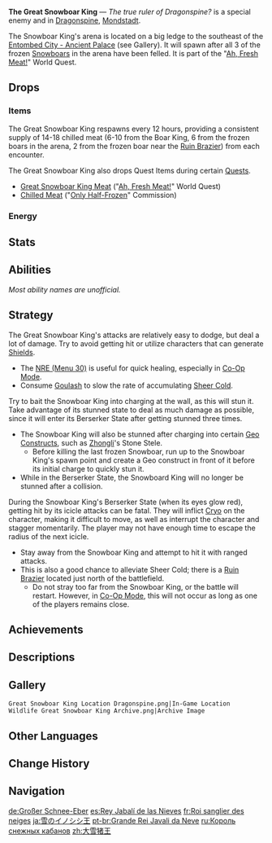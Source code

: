 {{Enemy Infobox
|image    = Enemy The Great Snowboar King Icon.png
|dmgtype  = Physical
|dmgtype2 = Cryo
|weakpoint = no
|type     = Elite Enemies
|family   = Beasts
|group    = Boars
|location = [[Dragonspine]]
|title    = The true ruler of Dragonspine?
|variants = Frigid Fang: Avalanche
}}
'''The Great Snowboar King''' &mdash; ''The true ruler of Dragonspine?'' is a special enemy and {{w|miniboss}} in [[Dragonspine]], [[Mondstadt]]. 

The Snowboar King's arena is located on a big ledge to the southeast of the [[Entombed City - Ancient Palace]] (see Gallery). It will spawn after all 3 of the frozen [[Snowboar]]s in the arena have been felled. It is part of the "[[Ah, Fresh Meat!]]" World Quest.

==Drops==
===Items===
{{Card|Chilled Meat|6-10|show_caption=1}}
The Great Snowboar King respawns every 12 hours, providing a consistent supply of 14-18 chilled meat (6-10 from the Boar King, 6 from the frozen boars in the arena, 2 from the frozen boar near the [[Ruin Brazier]]) from each encounter.

The Great Snowboar King also drops Quest Items during certain [[Quest]]s.
*[[Great Snowboar King Meat]] ("[[Ah, Fresh Meat!]]" World Quest)
*[[Chilled Meat (Quest Item)|Chilled Meat]] ("[[Only Half-Frozen]]" Commission)

===Energy===
{{Energy Drops
|hp1   = 75
|o1    = 1
|p1    = 3
|hp2   = 50
|o2    = 1
|p2    = 3
|hp3   = 25
|o3    = 1
|p3    = 3
}}

==Stats==
{{Enemy Stats
|phys_res  = 50%
|cryo_res  = 30%
|hp_ratio  = 11
|hp_type   = 1
|atk_ratio = 5
}}

==Abilities==
''Most ability names are unofficial.''
{{Enemy Attacks
|name_1 = Charge
|desc_1 = Charges towards the player up to three (Normal State) or four ('''Berserker State''') times, dealing '''100% ATK''' as {{Color|Physical DMG}} on hit. The Great Snowboar King will be stunned if it charges into a wall in its normal state.
|file_1_2 = The Great Snowboar King Stunned
|caption_1_2 = Stunned

|name_2 = Royal Family
|desc_2 = Summons four small Snowboars, who will dig snow from the ground along with the Great Snowboar King and launch one or multiple snowballs at the player, dealing '''100% ATK''' as {{Color|Cryo DMG}} and temporarily obscuring the player's vision on hit.
|file_2 = The Great Snowboar King Summon Piglets

|name_3 = Berserker State
|desc_3 = Enters Berserker State after it charges into a wall three times, increasing its ATK by '''30%''' and enabling it to use '''The King's Rage'''.

|name_4 = The King's Rage
|desc_4 = Jumps up and down repeatedly, dealing '''100% ATK''' as {{Color|Physical DMG}} when slamming down, and causing snowballs to fall from the sky, dealing '''100% ATK''' as {{Color|Cryo DMG}}.
}}

==Strategy==
The Great Snowboar King's attacks are relatively easy to dodge, but deal a lot of damage. Try to avoid getting hit or utilize characters that can generate [[Shield]]s. 
* The [[NRE (Menu 30)]] is useful for quick healing, especially in [[Co-Op Mode]].
* Consume [[Goulash]] to slow the rate of accumulating [[Sheer Cold]].

Try to bait the Snowboar King into charging at the wall, as this will stun it. Take advantage of its stunned state to deal as much damage as possible, since it will enter its Berserker State after getting stunned three times.
*The Snowboar King will also be stunned after charging into certain [[Geo Constructs]], such as [[Zhongli]]'s Stone Stele.
**Before killing the last frozen Snowboar, run up to the Snowboar King's spawn point and create a Geo construct in front of it before its initial charge to quickly stun it.
*While in the Berserker State, the Snowboard King will no longer be stunned after a collision.

During the Snowboar King's Berserker State (when its eyes glow red), getting hit by its icicle attacks can be fatal. They will inflict [[Cryo]] on the character, making it difficult to move, as well as interrupt the character and stagger momentarily. The player may not have enough time to escape the radius of the next icicle.
* Stay away from the Snowboar King and attempt to hit it with ranged attacks. 
* This is also a good chance to alleviate Sheer Cold; there is a [[Ruin Brazier]] located just north of the battlefield.
**Do not stray too far from the Snowboar King, or the battle will restart. However, in [[Co-Op Mode]], this will not occur as long as one of the players remains close.

==Achievements==
{{Achievement Topic Table|topic=The Great Snowboar King}}

==Descriptions==
{{Description|Amidst the snow and ice dwells an ancient king waiting to be awakened by its ice-entombed brethren.<br>In the distant past beyond memory, a certain legend circulated among hunters out in the wild: when the land sealed by ice returns to life and when an uninvited guest disturbs the deep, frozen silence, the lord and leader of the snowboars unto greatness will awaken from slumber, shake off the ice that shackles it, and bring judgment upon those disrespectful interlopers.|[[Archive]]}}

==Gallery==
<gallery>
 Great Snowboar King Location Dragonspine.png|In-Game Location
 Wildlife Great Snowboar King Archive.png|Archive Image
</gallery>

==Other Languages==
{{Other Languages
|en      = The Great Snowboar King
|zhs     = 大雪猪王
|zhs_rm  = Dà Xuězhū Wáng
|zht     = 大雪豬王
|zht_rm  = Dà Xuězhū Wáng
|zh_tl   = Great Snow Boar King
|ja      = 雪のイノシシ王
|ja_rm   = Yuki no Inoshishi Ou
|ja_tl   = Snowboar King
|ko      = 설산 멧돼지 왕
|ko_tl   = Snow Mountain Wildboar King
|es      = Rey Jabalí de las Nieves
|es_tl   = King Snow Boar
|fr      = Roi sanglier des neiges
|fr_tl   = Snow Boar King
|ru      = Король снежных кабанов
|ru_tl   = Snow Boar King
|th      = Great Snowboar King
|th_rm   = 
|th_tl   = 
|vi      = Vua Heo Tuyết
|vi_tl   = Snow Pig King
|de      = Großer Schnee-Eber
|de_tl   = Great Snowboar
|id      = Great Snowboar King
|pt      = Grande Rei Javali da Neve
|pt_tl   = 
|tr      = Kral Kar Domuzu
|tr_tl   = King Snow Boar
|it      = Il Grande re dei cinghiali
|it_tl   = The Great King of Boars
}}

==Change History==
{{Change History|1.2}}

==Navigation==
{{Wildlife Navbox|state=collapsed}}
{{Enemy Navbox|type=elite}}

[[de:Großer Schnee-Eber]]
[[es:Rey Jabalí de las Nieves]]
[[fr:Roi sanglier des neiges]]
[[ja:雪のイノシシ王]]
[[pt-br:Grande Rei Javali da Neve]]
[[ru:Король снежных кабанов]]
[[zh:大雪猪王]]